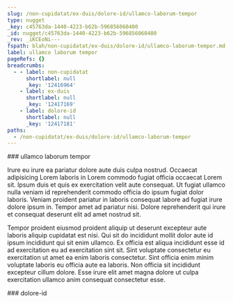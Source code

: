 ```yaml
---
slug: /non-cupidatat/ex-duis/dolore-id/ullamco-laborum-tempor
type: nugget
_key: c45763da-1440-4223-b62b-596856060400
_id: nugget/c45763da-1440-4223-b62b-596856060400
_rev: _iKCEoNi---
fspath: blah/non-cupidatat/ex-duis/dolore-id/ullamco-laborum-tempor.md
label: ullamco laborum tempor
pageRefs: {}
breadcrumbs:
  - - label: non-cupidatat
      shortlabel: null
      _key: '12416964'
    - label: ex-duis
      shortlabel: null
      _key: '12417169'
    - label: dolore-id
      shortlabel: null
      _key: '12417181'
paths:
  - /non-cupidatat/ex-duis/dolore-id/ullamco-laborum-tempor
---
```


<NuggetArea>
<Nugget slug="/non-cupidatat/ex-duis/dolore-id/ullamco-laborum-tempor" type="nugget" _key="c45763da-1440-4223-b62b-596856060400" _id="nugget/c45763da-1440-4223-b62b-596856060400" _rev="_iKCEoNi---" fspath="blah/non-cupidatat/ex-duis/dolore-id/ullamco-laborum-tempor.md" label="ullamco laborum tempor" paths="/non-cupidatat/ex-duis/dolore-id/ullamco-laborum-tempor">
<NuggetBody>
### ullamco laborum tempor

Irure eu irure ea pariatur dolore aute duis culpa nostrud. Occaecat adipisicing Lorem laboris in Lorem commodo fugiat officia occaecat Lorem sit. Ipsum duis et quis ex exercitation velit aute consequat. Ut fugiat ullamco nulla veniam id reprehenderit commodo officia do ipsum fugiat dolor laboris. Veniam proident pariatur in laboris consequat labore ad fugiat irure dolore ipsum in. Tempor amet ad pariatur nisi. Dolore reprehenderit qui irure et consequat deserunt elit ad amet nostrud sit.

Tempor proident eiusmod proident aliquip ut deserunt excepteur aute laboris aliquip cupidatat est nisi. Qui sit do incididunt mollit dolor aute id ipsum incididunt qui sit enim ullamco. Ex officia est aliqua incididunt esse id ad exercitation eu ad exercitation sint sit. Sint voluptate consectetur eu exercitation ut amet ea enim laboris consectetur. Sint officia enim minim voluptate laboris eu officia aute ea laboris. Non officia sit incididunt excepteur cillum dolore. Esse irure elit amet magna dolore ut culpa exercitation ullamco anim consequat consectetur esse.

</NuggetBody>
<Breadcrumbs>
<Crumbs>
<Crumb _key="12416964" label="non-cupidatat" /><Crumb _key="12417169" label="ex-duis" /><Crumb _key="12417181" label="dolore-id" />
</Crumbs>
</Breadcrumbs>
</Nugget>

<NuggetsInbound>
</NuggetsInbound>
<NuggetsOutbound>
</NuggetsOutbound>
</NuggetArea>
<PassagesInbound>
<Passage direction="inbound" type="passage" _key="12417181" _id="passage/12417181" _rev="_iKCEoNe---" label="dolore-id" passage="dolore-id" fspath="blah/non-cupidatat/ex-duis/dolore-id" paths="/non-cupidatat/ex-duis/dolore-id" slug="/non-cupidatat/ex-duis/dolore-id">
<NuggetBody>
### dolore-id

</NuggetBody>
<Breadcrumbs>
<Crumbs>
<Crumb _key="12416964" label="non-cupidatat" /><Crumb _key="12417169" label="ex-duis" />
</Crumbs>
</Breadcrumbs>
</Passage>

</PassagesInbound>
<PassagesOutbound>
</PassagesOutbound>